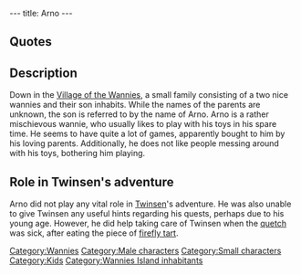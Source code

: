 ---
title: Arno
---

{{Character|
Name=Arno|
Image=BFPETIT.jpg|
Race=[[Wannie]]|
Gender=Male|
Size=Small|
Age=Kid}}

==Quotes==
{{Quote|
Quote=He bothering me!!|
Character=Arno}}

==Description==
Down in the [[Village of the Wannies]], a small family consisting of a two nice wannies and their son inhabits. While the names of the parents are unknown, the son is referred to by the name of Arno.
Arno is a rather mischievous wannie, who usually likes to play with his toys in his spare time. He seems to have quite a lot of games, apparently bought to him by his loving parents. Additionally, he does not like people messing around with his toys, bothering him playing. 

==Role in Twinsen's adventure==
Arno did not play any vital role in [[Twinsen]]'s adventure. He was also unable to give Twinsen any useful hints regarding his quests, perhaps due to his young age. However, he did help taking care of Twinsen when the [[quetch]] was sick, after eating the piece of [[firefly tart]].

[[Category:Wannies]]
[[Category:Male characters]]
[[Category:Small characters]]
[[Category:Kids]]
[[Category:Wannies Island inhabitants]]